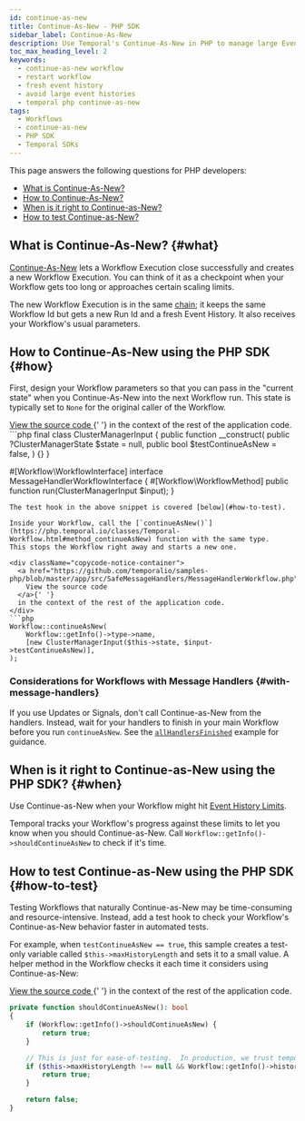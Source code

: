 ```yaml
---
id: continue-as-new
title: Continue-As-New - PHP SDK
sidebar_label: Continue-As-New
description: Use Temporal's Continue-As-New in PHP to manage large Event Histories by atomically creating new Workflow Executions with the same Workflow Id and fresh parameters.
toc_max_heading_level: 2
keywords:
  - continue-as-new workflow
  - restart workflow
  - fresh event history
  - avoid large event histories
  - temporal php continue-as-new
tags:
  - Workflows
  - continue-as-new
  - PHP SDK
  - Temporal SDKs
---
```


This page answers the following questions for PHP developers:

- [What is Continue-As-New?](#what)
- [How to Continue-As-New?](#how)
- [When is it right to Continue-as-New?](#when)
- [How to test Continue-as-New?](#how-to-test)

## What is Continue-As-New? {#what}

[Continue-As-New](/workflow-execution/continue-as-new) lets a Workflow Execution close successfully and creates a new Workflow Execution.
You can think of it as a checkpoint when your Workflow gets too long or approaches certain scaling limits.

The new Workflow Execution is in the same [chain](/workflow-execution#workflow-execution-chain); it keeps the same Workflow Id but gets a new Run Id and a fresh Event History.
It also receives your Workflow's usual parameters.

## How to Continue-As-New using the PHP SDK {#how}

First, design your Workflow parameters so that you can pass in the "current state" when you Continue-As-New into the next Workflow run.
This state is typically set to `None` for the original caller of the Workflow.

<div className="copycode-notice-container">
  <a href="https://github.com/temporalio/samples-php/blob/master/app/src/SafeMessageHandlers/MessageHandlerWorkflowInterface.php">
    View the source code
  </a>{' '}
  in the context of the rest of the application code.
</div>
```php
final class ClusterManagerInput {
    public function __construct(
        public ?ClusterManagerState $state = null,
        public bool $testContinueAsNew = false,
    ) {}
}

#[Workflow\WorkflowInterface]
interface MessageHandlerWorkflowInterface
{
#[Workflow\WorkflowMethod]
public function run(ClusterManagerInput $input);
}

````
The test hook in the above snippet is covered [below](#how-to-test).

Inside your Workflow, call the [`continueAsNew()`](https://php.temporal.io/classes/Temporal-Workflow.html#method_continueAsNew) function with the same type.
This stops the Workflow right away and starts a new one.

<div className="copycode-notice-container">
  <a href="https://github.com/temporalio/samples-php/blob/master/app/src/SafeMessageHandlers/MessageHandlerWorkflow.php">
    View the source code
  </a>{' '}
  in the context of the rest of the application code.
</div>
```php
Workflow::continueAsNew(
    Workflow::getInfo()->type->name,
    [new ClusterManagerInput($this->state, $input->testContinueAsNew)],
);
````

### Considerations for Workflows with Message Handlers {#with-message-handlers}

If you use Updates or Signals, don't call Continue-as-New from the handlers.
Instead, wait for your handlers to finish in your main Workflow before you run `continueAsNew`.
See the [`allHandlersFinished`](message-passing#wait-for-message-handlers) example for guidance.

## When is it right to Continue-as-New using the PHP SDK? {#when}

Use Continue-as-New when your Workflow might hit [Event History Limits](/workflow-execution/event#event-history).

Temporal tracks your Workflow's progress against these limits to let you know when you should Continue-as-New.
Call `Workflow::getInfo()->shouldContinueAsNew` to check if it's time.

## How to test Continue-as-New using the PHP SDK {#how-to-test}

Testing Workflows that naturally Continue-as-New may be time-consuming and resource-intensive.
Instead, add a test hook to check your Workflow's Continue-as-New behavior faster in automated tests.

For example, when `testContinueAsNew == true`, this sample creates a test-only variable called `$this->maxHistoryLength` and sets it to a small value.
A helper method in the Workflow checks it each time it considers using Continue-as-New:

<div className="copycode-notice-container">
  <a href="https://github.com/temporalio/samples-php/blob/master/app/src/SafeMessageHandlers/MessageHandlerWorkflow.php">
    View the source code
  </a>{' '}
  in the context of the rest of the application code.
</div>

```php
private function shouldContinueAsNew(): bool
{
    if (Workflow::getInfo()->shouldContinueAsNew) {
        return true;
    }

    // This is just for ease-of-testing.  In production, we trust temporal to tell us when to continue as new.
    if ($this->maxHistoryLength !== null && Workflow::getInfo()->historyLength > $this->maxHistoryLength) {
        return true;
    }

    return false;
}
```
